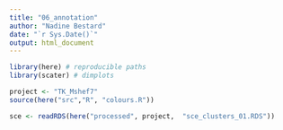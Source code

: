 ```yaml
---
title: "06_annotation"
author: "Nadine Bestard"
date: "`r Sys.Date()`"
output: html_document
---
```




```r
library(here) # reproducible paths
library(scater) # dimplots
```

```r
project <- "TK_Mshef7"
source(here("src","R", "colours.R"))
```

```r
sce <- readRDS(here("processed", project,  "sce_clusters_01.RDS"))
```